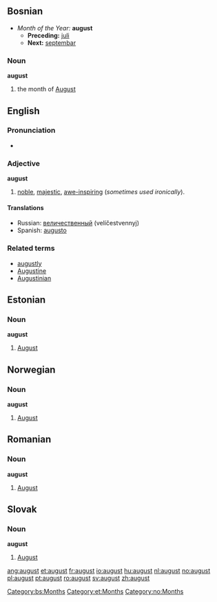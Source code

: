 {{see|August}}
==Bosnian==
*''Month of the Year:'' '''august'''
**'''Preceding:''' [[juli]]
**'''Next:''' [[septembar]]
===Noun===
'''august''' {{m}}
#the month of [[August]]
[[Category:bs:Months]]
==English==

===Pronunciation===
*{{audio|en-us-august.ogg|Audio (US)}}

===Adjective===
'''august'''

# [[noble]], [[majestic]], [[awe-inspiring]] (''sometimes used ironically'').

====Translations====
*Russian: [[величественный]] (velíčestvennyj)
*Spanish: [[augusto]]

===Related terms===
*[[augustly]]
*[[Augustine]]
*[[Augustinian]]


==Estonian==

===Noun===
'''august'''

# [[August]]


==Norwegian==
===Noun===
'''august'''

# [[August]]


==Romanian==
===Noun===
'''august'''

# [[August]]


==Slovak==
===Noun===
'''august''' {{m}}

# [[August]]


[[Category:et:Months]]
[[Category:no:Months]]

[[ang:august]]
[[et:august]]
[[fr:august]]
[[io:august]]
[[hu:august]]
[[nl:august]]
[[no:august]]
[[pl:august]]
[[pt:august]]
[[ro:august]]
[[sv:august]]
[[zh:august]]